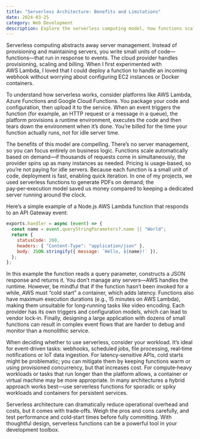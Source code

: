 ```yaml
---
title: "Serverless Architecture: Benefits and Limitations"
date: 2024-03-25
category: Web Development
description: Explore the serverless computing model, how functions scale automatically, and the trade‑offs to consider before adopting serverless architecture.
---
```


Serverless computing abstracts away server management. Instead of provisioning and maintaining servers, you write small units of code—functions—that run in response to events. The cloud provider handles provisioning, scaling and billing. When I first experimented with AWS Lambda, I loved that I could deploy a function to handle an incoming webhook without worrying about configuring EC2 instances or Docker containers.

To understand how serverless works, consider platforms like AWS Lambda, Azure Functions and Google Cloud Functions. You package your code and configuration, then upload it to the service. When an event triggers the function (for example, an HTTP request or a message in a queue), the platform provisions a runtime environment, executes the code and then tears down the environment when it’s done. You’re billed for the time your function actually runs, not for idle server time.

The benefits of this model are compelling. There’s no server management, so you can focus entirely on business logic. Functions scale automatically based on demand—if thousands of requests come in simultaneously, the provider spins up as many instances as needed. Pricing is usage‑based, so you’re not paying for idle servers. Because each function is a small unit of code, deployment is fast, enabling quick iteration. In one of my projects, we used serverless functions to generate PDFs on demand; the pay‑per‑execution model saved us money compared to keeping a dedicated server running around the clock.

Here’s a simple example of a Node.js AWS Lambda function that responds to an API Gateway event:

```js showLineNumbers
exports.handler = async (event) => {
  const name = event.queryStringParameters?.name || "World";
  return {
    statusCode: 200,
    headers: { "Content-Type": "application/json" },
    body: JSON.stringify({ message: `Hello, ${name}!` }),
  };
};
```

In this example the function reads a query parameter, constructs a JSON response and returns it. You don’t manage any servers—AWS handles the runtime. However, be mindful that if the function hasn’t been invoked for a while, AWS must “cold start” a container, which adds latency. Functions also have maximum execution durations (e.g., 15 minutes on AWS Lambda), making them unsuitable for long‑running tasks like video encoding. Each provider has its own triggers and configuration models, which can lead to vendor lock‑in. Finally, designing a large application with dozens of small functions can result in complex event flows that are harder to debug and monitor than a monolithic service.

When deciding whether to use serverless, consider your workload. It’s ideal for event‑driven tasks: webhooks, scheduled jobs, file processing, real‑time notifications or IoT data ingestion. For latency‑sensitive APIs, cold starts might be problematic; you can mitigate them by keeping functions warm or using provisioned concurrency, but that increases cost. For compute‑heavy workloads or tasks that run longer than the platform allows, a container or virtual machine may be more appropriate. In many architectures a hybrid approach works best—use serverless functions for sporadic or spiky workloads and containers for persistent services.

Serverless architecture can dramatically reduce operational overhead and costs, but it comes with trade‑offs. Weigh the pros and cons carefully, and test performance and cold‑start times before fully committing. With thoughtful design, serverless functions can be a powerful tool in your development toolbox.
